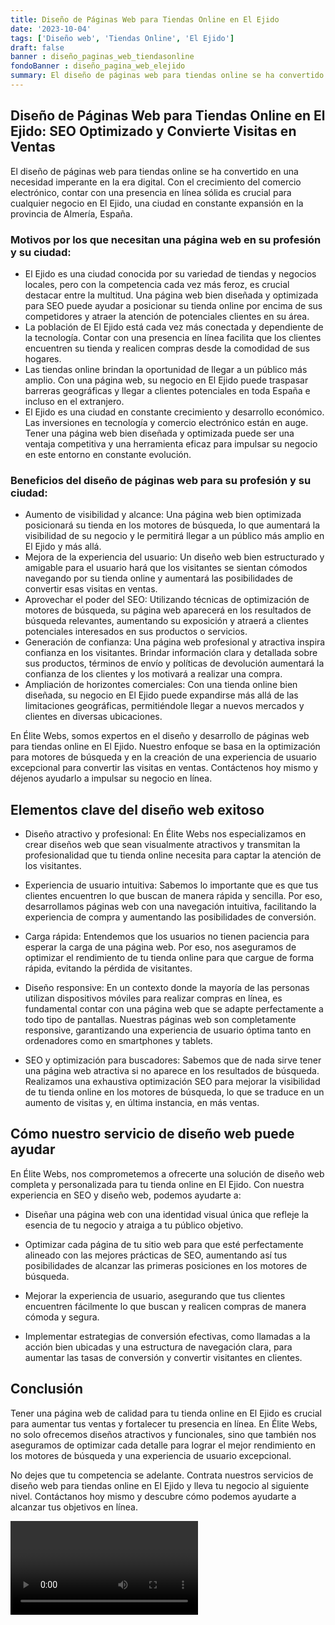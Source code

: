 ```yaml
---
title: Diseño de Páginas Web para Tiendas Online en El Ejido
date: '2023-10-04'
tags: ['Diseño web', 'Tiendas Online', 'El Ejido']
draft: false
banner : diseño_paginas_web_tiendasonline
fondoBanner : diseño_pagina_web_elejido
summary: El diseño de páginas web para tiendas online se ha convertido en una necesidad imperante en la era digital. Con el crecimiento del comercio electrónico, contar con una presencia en línea sólida es crucial para cualquier negocio en El Ejido, una ciudad en constante expansión en la provincia de Almería, España.
---
```


## Diseño de Páginas Web para Tiendas Online en El Ejido: SEO Optimizado y Convierte Visitas en Ventas

El diseño de páginas web para tiendas online se ha convertido en una necesidad imperante en la era digital. Con el crecimiento del comercio electrónico, contar con una presencia en línea sólida es crucial para cualquier negocio en El Ejido, una ciudad en constante expansión en la provincia de Almería, España.

### Motivos por los que necesitan una página web en su profesión y su ciudad:

- El Ejido es una ciudad conocida por su variedad de tiendas y negocios locales, pero con la competencia cada vez más feroz, es crucial destacar entre la multitud. Una página web bien diseñada y optimizada para SEO puede ayudar a posicionar su tienda online por encima de sus competidores y atraer la atención de potenciales clientes en su área.
- La población de El Ejido está cada vez más conectada y dependiente de la tecnología. Contar con una presencia en línea facilita que los clientes encuentren su tienda y realicen compras desde la comodidad de sus hogares.
- Las tiendas online brindan la oportunidad de llegar a un público más amplio. Con una página web, su negocio en El Ejido puede traspasar barreras geográficas y llegar a clientes potenciales en toda España e incluso en el extranjero.
- El Ejido es una ciudad en constante crecimiento y desarrollo económico. Las inversiones en tecnología y comercio electrónico están en auge. Tener una página web bien diseñada y optimizada puede ser una ventaja competitiva y una herramienta eficaz para impulsar su negocio en este entorno en constante evolución.

### Beneficios del diseño de páginas web para su profesión y su ciudad:

- Aumento de visibilidad y alcance: Una página web bien optimizada posicionará su tienda en los motores de búsqueda, lo que aumentará la visibilidad de su negocio y le permitirá llegar a un público más amplio en El Ejido y más allá.
- Mejora de la experiencia del usuario: Un diseño web bien estructurado y amigable para el usuario hará que los visitantes se sientan cómodos navegando por su tienda online y aumentará las posibilidades de convertir esas visitas en ventas.
- Aprovechar el poder del SEO: Utilizando técnicas de optimización de motores de búsqueda, su página web aparecerá en los resultados de búsqueda relevantes, aumentando su exposición y atraerá a clientes potenciales interesados en sus productos o servicios.
- Generación de confianza: Una página web profesional y atractiva inspira confianza en los visitantes. Brindar información clara y detallada sobre sus productos, términos de envío y políticas de devolución aumentará la confianza de los clientes y los motivará a realizar una compra.
- Ampliación de horizontes comerciales: Con una tienda online bien diseñada, su negocio en El Ejido puede expandirse más allá de las limitaciones geográficas, permitiéndole llegar a nuevos mercados y clientes en diversas ubicaciones.

En Élite Webs, somos expertos en el diseño y desarrollo de páginas web para tiendas online en El Ejido. Nuestro enfoque se basa en la optimización para motores de búsqueda y en la creación de una experiencia de usuario excepcional para convertir las visitas en ventas. Contáctenos hoy mismo y déjenos ayudarlo a impulsar su negocio en línea.

<GifSeo />

<Cta />

## Elementos clave del diseño web exitoso

- Diseño atractivo y profesional: En Élite Webs nos especializamos en crear diseños web que sean visualmente atractivos y transmitan la profesionalidad que tu tienda online necesita para captar la atención de los visitantes.

- Experiencia de usuario intuitiva: Sabemos lo importante que es que tus clientes encuentren lo que buscan de manera rápida y sencilla. Por eso, desarrollamos páginas web con una navegación intuitiva, facilitando la experiencia de compra y aumentando las posibilidades de conversión.

- Carga rápida: Entendemos que los usuarios no tienen paciencia para esperar la carga de una página web. Por eso, nos aseguramos de optimizar el rendimiento de tu tienda online para que cargue de forma rápida, evitando la pérdida de visitantes.

- Diseño responsive: En un contexto donde la mayoría de las personas utilizan dispositivos móviles para realizar compras en línea, es fundamental contar con una página web que se adapte perfectamente a todo tipo de pantallas. Nuestras páginas web son completamente responsive, garantizando una experiencia de usuario óptima tanto en ordenadores como en smartphones y tablets.

- SEO y optimización para buscadores: Sabemos que de nada sirve tener una página web atractiva si no aparece en los resultados de búsqueda. Realizamos una exhaustiva optimización SEO para mejorar la visibilidad de tu tienda online en los motores de búsqueda, lo que se traduce en un aumento de visitas y, en última instancia, en más ventas.

## Cómo nuestro servicio de diseño web puede ayudar

En Élite Webs, nos comprometemos a ofrecerte una solución de diseño web completa y personalizada para tu tienda online en El Ejido. Con nuestra experiencia en SEO y diseño web, podemos ayudarte a:

- Diseñar una página web con una identidad visual única que refleje la esencia de tu negocio y atraiga a tu público objetivo.

- Optimizar cada página de tu sitio web para que esté perfectamente alineado con las mejores prácticas de SEO, aumentando así tus posibilidades de alcanzar las primeras posiciones en los motores de búsqueda.

- Mejorar la experiencia de usuario, asegurando que tus clientes encuentren fácilmente lo que buscan y realicen compras de manera cómoda y segura.

- Implementar estrategias de conversión efectivas, como llamadas a la acción bien ubicadas y una estructura de navegación clara, para aumentar las tasas de conversión y convertir visitantes en clientes.

## Conclusión

Tener una página web de calidad para tu tienda online en El Ejido es crucial para aumentar tus ventas y fortalecer tu presencia en línea. En Élite Webs, no solo ofrecemos diseños atractivos y funcionales, sino que también nos aseguramos de optimizar cada detalle para lograr el mejor rendimiento en los motores de búsqueda y una experiencia de usuario excepcional.

No dejes que tu competencia se adelante. Contrata nuestros servicios de diseño web para tiendas online en El Ejido y lleva tu negocio al siguiente nivel. Contáctanos hoy mismo y descubre cómo podemos ayudarte a alcanzar tus objetivos en línea.

<Video />

<CtaBot job='Tiendas Online' city='El Ejido'/>

<Gmaps query='El Ejido+españa+maps' />